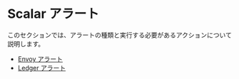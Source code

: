 # Scalar アラート


<TranslationBanner />

このセクションでは、アラートの種類と実行する必要があるアクションについて説明します。

* [Envoy アラート](Envoy.mdx)
* [Ledger アラート](Ledger.mdx)
